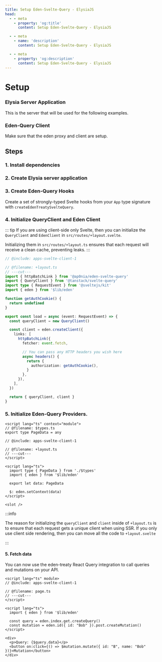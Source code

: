 ```yaml
---
title: Setup Eden-Svelte-Query - ElysiaJS
head:
  - - meta
    - property: 'og:title'
      content: Setup Eden-Svelte-Query - ElysiaJS

  - - meta
    - name: 'description'
      content: Setup Eden-Svelte-Query - ElysiaJS

  - - meta
    - property: 'og:description'
      content: Setup Eden-Svelte-Query - ElysiaJS
---
```




# Setup

### Elysia Server Application

This is the server that will be used for the following examples.

### Eden-Query Client

Make sure that the eden proxy and client are setup.

## Steps

### 1. Install dependencies

<PackageManagerTabs command="install @ap0nia/eden-svelte-query @tanstack/react-query" />

### 2. Create Elysia server application

<Server />

### 3. Create Eden-Query Hooks

Create a set of strongly-typed Svelte hooks from your `App` type signature with `createEdenTreatySvelteQuery`.

<Client />

### 4. Initialize QueryClient and Eden Client

::: tip
If you are using client-side only Svelte, then you can initialize the `QueryClient` and `EdenClient`
in `src/routes/+layout.svelte`.

Initializing them in `src/routes/+layout.ts` ensures that each request will receive a clean
cache, preventing leaks.
:::

```typescript twoslash title=src/routes/+layout.ts
// @include: apps-svelte-client-1

// @filename: +layout.ts
// ---cut---
import { httpBatchLink } from '@ap0nia/eden-svelte-query'
import { QueryClient } from '@tanstack/svelte-query'
import type { RequestEvent } from '@sveltejs/kit'
import { eden } from '$lib/eden'

function getAuthCookie() {
  return undefined
}

export const load = async (event: RequestEvent) => {
  const queryClient = new QueryClient()

  const client = eden.createClient({
    links: [
      httpBatchLink({
        fetcher: event.fetch,

        // You can pass any HTTP headers you wish here
        async headers() {
          return {
            authorization: getAuthCookie(),
          }
        },
      }),
    ],
  })

  return { queryClient, client }
}
```

### 5. Initialize Eden-Query Providers.

```svelte twoslash title=src/routes/+layout.svelte
<script lang="ts" context="module">
// @filename: $types.ts
export type PageData = any

// @include: apps-svelte-client-1

// @filename: +layout.ts
// ---cut---
</script>

<script lang="ts">
  import type { PageData } from './$types'
  import { eden } from '$lib/eden'

  export let data: PageData

  $: eden.setContext(data)
</script>

<slot />
```

:::info

The reason for initializing the `queryClient` and `client` inside of `+layout.ts` is to ensure
that each request gets a unique client when using SSR.
If you only use client side rendering, then you can move all the code to `+layout.svelte`

:::

#### 5. Fetch data

You can now use the eden-treaty React Query integration to call queries and mutations on your API.

```svelte twoslash title=src/routes/+page.svelte
<script lang="ts" module>
// @include: apps-svelte-client-1

// @filename: page.ts
// ---cut---
</script>

<script lang="ts">
  import { eden } from '$lib/eden'

  const query = eden.index.get.createQuery()
  const mutation = eden.id({ id: "Bob" }).post.createMutation()
</script>

<div>
  <p>Query: {$query.data}</p>
  <button on:click={() => $mutation.mutate({ id: "B", name: "Bob" })}>Mutation</button>
</div>
```
